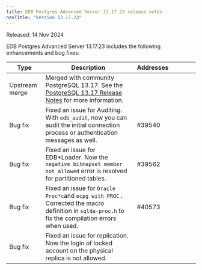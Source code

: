 ```yaml
---
title: EDB Postgres Advanced Server 13.17.23 release notes
navTitle: "Version 13.17.23"
---
```


Released: 14 Nov 2024

EDB Postgres Advanced Server 13.17.23 includes the following enhancements and bug fixes:

| Type           | Description                                                                                                                                            | Addresses&nbsp;&nbsp;&nbsp;&nbsp;&nbsp;&nbsp;&nbsp;&nbsp;&nbsp;&nbsp;&nbsp;&nbsp;&nbsp;&nbsp;&nbsp; |
|----------------|--------------------------------------------------------------------------------------------------------------------------------------------------------|-----------------------------------------------------------------------------------------------------|
| Upstream merge | Merged with community PostgreSQL 13.17. See the [PostgreSQL 13.17 Release Notes](https://www.postgresql.org/docs/release/13.17/) for more information. |                                                                                                     |
| Bug&nbsp;fix   | Fixed an issue for Auditing. With `edb_audit`, now you can audit the initial connection process or authentication messages as well.                    | #39540                                                                                              |
| Bug&nbsp;fix   | Fixed an issue for EDB*Loader. Now the `negative bitmapset member not allowed` error is resolved for partitioned tables.                               | #39562                                                                                              |
| Bug&nbsp;fix   | Fixed an issue for `Oracle Proc*c`and `ecpg with PROC` . Corrected the macro definition in `sqlda-proc.h` to fix the compilation errors when used.     | #40573                                                                                              |
| Bug&nbsp;fix   | Fixed an issue for replication. Now the login of locked account on the physical replica is not allowed.                                                |                                                                                                     |
